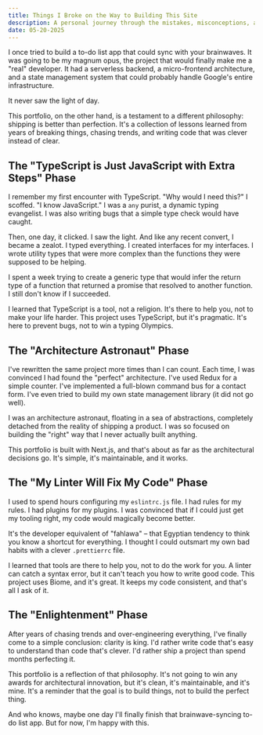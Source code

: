 ```yaml
---
title: Things I Broke on the Way to Building This Site
description: A personal journey through the mistakes, misconceptions, and over-engineering that led to this portfolio.
date: 05-20-2025
---
```


I once tried to build a to-do list app that could sync with your brainwaves. It was going to be my magnum opus, the project that would finally make me a "real" developer. It had a serverless backend, a micro-frontend architecture, and a state management system that could probably handle Google's entire infrastructure.

It never saw the light of day.

This portfolio, on the other hand, is a testament to a different philosophy: shipping is better than perfection. It's a collection of lessons learned from years of breaking things, chasing trends, and writing code that was clever instead of clear.

## The "TypeScript is Just JavaScript with Extra Steps" Phase

I remember my first encounter with TypeScript. "Why would I need this?" I scoffed. "I know JavaScript." I was a `any` purist, a dynamic typing evangelist. I was also writing bugs that a simple type check would have caught.

Then, one day, it clicked. I saw the light. And like any recent convert, I became a zealot. I typed everything. I created interfaces for my interfaces. I wrote utility types that were more complex than the functions they were supposed to be helping.

<Callout type="info">
  I spent a week trying to create a generic type that would infer the return type of a function that returned a promise that resolved to another function. I still don't know if I succeeded.
</Callout>

I learned that TypeScript is a tool, not a religion. It's there to help you, not to make your life harder. This project uses TypeScript, but it's pragmatic. It's here to prevent bugs, not to win a typing Olympics.

## The "Architecture Astronaut" Phase

I've rewritten the same project more times than I can count. Each time, I was convinced I had found the "perfect" architecture. I've used Redux for a simple counter. I've implemented a full-blown command bus for a contact form. I've even tried to build my own state management library (it did not go well).

I was an architecture astronaut, floating in a sea of abstractions, completely detached from the reality of shipping a product. I was so focused on building the "right" way that I never actually built anything.

This portfolio is built with Next.js, and that's about as far as the architectural decisions go. It's simple, it's maintainable, and it works.

## The "My Linter Will Fix My Code" Phase

I used to spend hours configuring my `eslintrc.js` file. I had rules for my rules. I had plugins for my plugins. I was convinced that if I could just get my tooling right, my code would magically become better.

It's the developer equivalent of "fahlawa" – that Egyptian tendency to think you know a shortcut for everything. I thought I could outsmart my own bad habits with a clever `.prettierrc` file.

<Tweet id="1854673441099800852" />

I learned that tools are there to help you, not to do the work for you. A linter can catch a syntax error, but it can't teach you how to write good code. This project uses Biome, and it's great. It keeps my code consistent, and that's all I ask of it.

## The "Enlightenment" Phase

After years of chasing trends and over-engineering everything, I've finally come to a simple conclusion: clarity is king. I'd rather write code that's easy to understand than code that's clever. I'd rather ship a project than spend months perfecting it.

This portfolio is a reflection of that philosophy. It's not going to win any awards for architectural innovation, but it's clean, it's maintainable, and it's mine. It's a reminder that the goal is to build things, not to build the perfect thing.

And who knows, maybe one day I'll finally finish that brainwave-syncing to-do list app. But for now, I'm happy with this.
